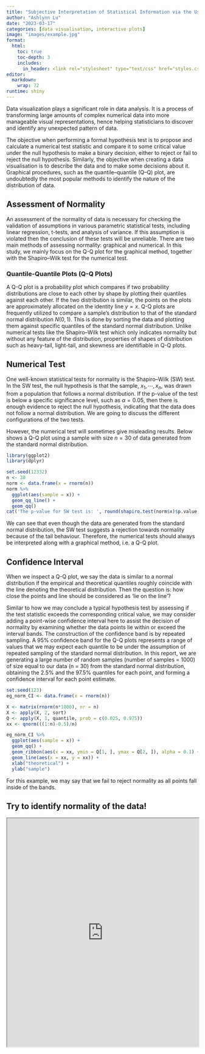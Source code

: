 ```yaml
---
title: "Subjective Interpretation of Statistical Information via the Use of Q-Q plot"
author: "Ashlynn Lu"
date: "2023-03-17"
categories: [data visualisation, interactive plots]
image: "images/example.jpg"
format: 
  html:
    toc: true
    toc-depth: 3
    includes:
      in_header: <link rel="stylesheet" type="text/css" href="styles.css">
editor: 
  markdown: 
    wrap: 72
runtime: shiny
---
```


Data visualization plays a significant role in data analysis. It is a process of transforming large amounts of complex numerical data into more manageable visual representations, hence helping statisticians to discover and identify any unexpected pattern of data. 

The objective when performing a formal hypothesis test is to propose and calculate a numerical test statistic and compare it to some critical value under the null hypothesis to make a binary decision, either to reject or fail to reject the null hypothesis. Similarly, the objective when creating a data visualisation is to describe the data and to make some decisions about it. Graphical procedures, such as the quantile–quantile (Q–Q) plot, are undoubtedly the most popular methods to identify the nature of the distribution of data. 

## Assessment of Normality

An assessment of the normality of data is necessary for checking the validation of assumptions in various parametric statistical tests, including linear regression, t-tests, and analysis of variance. If this assumption is violated then the conclusion of these tests will be unreliable. There are two main methods of assessing normality: graphical and numerical. In this study, we mainly focus on the Q-Q plot for the graphical method, together with the Shapiro–Wilk test for the numerical test.

### Quantile-Quantile Plots (Q-Q Plots)

A Q-Q plot is a probability plot which compares if two probability distributions are close to each other by shape by plotting their quantiles against each other. If the two distribution is similar, the points on the plots are approximately allocated on the identity line $y = x$. Q-Q plots are frequently utilized to compare a sample’s distribution to that of the standard normal distribution $N(0,1)$. This is done by sorting the data and plotting them against specific quantiles of the standard normal distribution. Unlike numerical tests like the Shapiro–Wilk test which only indicates normality but without any feature of the distribution, properties of shapes of distribution such as heavy-tail, light-tail, and skewness are identifiable in Q-Q plots.

## Numerical Test

One well-known statistical tests for normality is the Shapiro–Wilk (SW) test. In the SW test, the null hypothesis is that the sample, $x_1, \cdots , x_n$, was drawn from a population that follows a normal distribution. If the p-value of the test is below a specific significance level, such as $\alpha = 0.05$, then there is enough evidence to reject the null hypothesis, indicating that the data does not follow a normal distribution. We are going to discuss the different configurations of the two tests.

However, the numerical test will sometimes give misleading results. Below shows a Q-Q plot using a sample with size $n = 30$ of data generated from the standard normal distribution.

```r
library(ggplot2)
library(dplyr)
```


```r
set.seed(12332)
n <- 30
norm <- data.frame(x = rnorm(n))
norm %>%
  ggplot(aes(sample = x)) +
  geom_qq_line() +
  geom_qq() 
cat('The p-value for SW test is: ', round(shapiro.test(norm$x)$p.value, 4))
```

We can see that even though the data are generated from the standard normal distribution, the SW test suggests a rejection towards normality because of the tail behaviour. Therefore, the numerical tests should always be interpreted along with a graphical method, i.e. a Q-Q plot.

## Confidence Interval

When we inspect a Q-Q plot, we say the data is similar to a normal distribution if the empirical and theoretical quantiles roughly coincide with the line denoting the theoretical distribution. Then the question is: how close the points and line should be considered as ‘lie on the line’? 

Similar to how we may conclude a typical hypothesis test by assessing if the test statistic exceeds the corresponding critical value, we may consider adding a point-wise confidence interval here to assist the decision of normality by examining whether the data points lie within or exceed the interval bands. The construction of the confidence band is by repeated sampling. A 95% confidence band for the Q-Q plots represents a range of values that we may expect each quantile to be under the assumption of repeated sampling of the standard normal distribution. In this report, we are generating a large number of random samples (number of samples = 1000) of size equal to our data (n = 30) from the standard normal distribution, obtaining the 2.5% and the 97.5% quantiles for each point, and forming a confidence interval for each point estimate.

```r
set.seed(123)
eg_norm_CI <- data.frame(x = rnorm(n))

X <- matrix(rnorm(n*1000), nr = n)
X <- apply(X, 2, sort)
Q <- apply(X, 1, quantile, prob = c(0.025, 0.975))
xx <- qnorm(((1:n)-0.5)/n)

eg_norm_CI %>%
  ggplot(aes(sample = x)) +
  geom_qq() +
  geom_ribbon(aes(x = xx, ymin = Q[1, ], ymax = Q[2, ]), alpha = 0.1) +
  geom_line(aes(x = xx, y = xx)) +
  xlab("theoretical") +
  ylab("sample")
```

For this example, we may say that we fail to reject normality as all points fall inside of the bands.

## Try to identify normality of the data!

<iframe src="https://lkx724.shinyapps.io/2023-03-17_q-q-plot/" width="100%" height="600"></iframe>

